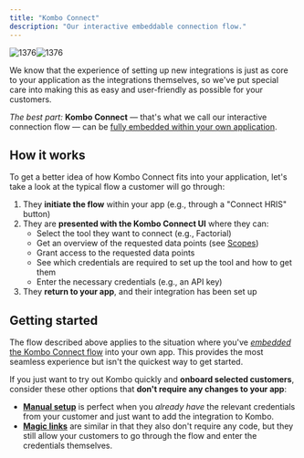 ```yaml
---
title: "Kombo Connect"
description: "Our interactive embeddable connection flow."
---
```


![1376](/images/ff4117f-Connection_flow.png "Connection flow.png")![1376](/images/ff4117f-Connection_flow.png "Click to close...")

We know that the experience of setting up new integrations is just as core to
your application as the integrations themselves, so we've put special care into
making this as easy and user-friendly as possible for your customers.

_The best part:_ **Kombo Connect** — that's what we call our interactive
connection flow — can be
[fully embedded within your own application](/embedded-flow).

## How it works

To get a better idea of how Kombo Connect fits into your application, let's take
a look at the typical flow a customer will go through:

1. They **initiate the flow** within your app (e.g., through a "Connect HRIS"
   button)
2. They are **presented with the Kombo Connect UI** where they can:
   - Select the tool they want to connect (e.g., Factorial)
   - Get an overview of the requested data points (see [Scopes](/scopes))
   - Grant access to the requested data points
   - See which credentials are required to set up the tool and how to get them
   - Enter the necessary credentials (e.g., an API key)
3. They **return to your app**, and their integration has been set up

## Getting started

The flow described above applies to the situation where you've
[_embedded_ the Kombo Connect flow](/embedded-flow) into your own app. This
provides the most seamless experience but isn't the quickest way to get started.

If you just want to try out Kombo quickly and **onboard selected customers**,
consider these other options that **don't require any changes to your app**:

- **[Manual setup](/manual-setup)** is perfect when you _already have_ the
  relevant credentials from your customer and just want to add the integration
  to Kombo.
- **[Magic links](/magic-links)** are similar in that they also don't require
  any code, but they still allow your customers to go through the flow and enter
  the credentials themselves.
